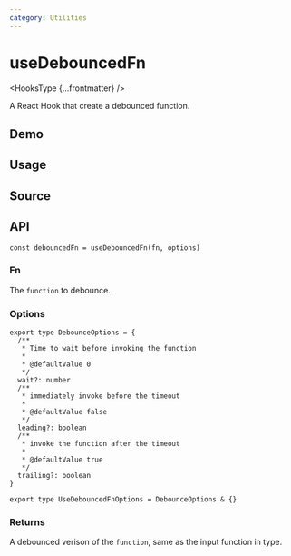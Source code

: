 ```yaml
---
category: Utilities
---
```


# useDebouncedFn


<HooksType {...frontmatter} />

A React Hook that create a debounced function.

## Demo


<App />

## Usage



## Source


<Source />

## API

```tsx
const debouncedFn = useDebouncedFn(fn, options)
```

### Fn

The `function` to debounce.

### Options

```tsx
export type DebounceOptions = {
  /**
   * Time to wait before invoking the function
   *
   * @defaultValue 0
   */
  wait?: number
  /**
   * immediately invoke before the timeout
   *
   * @defaultValue false
   */
  leading?: boolean
  /**
   * invoke the function after the timeout
   *
   * @defaultValue true
   */
  trailing?: boolean
}

export type UseDebouncedFnOptions = DebounceOptions & {}
```

### Returns

A debounced verison of the `function`, same as the input function in type.
